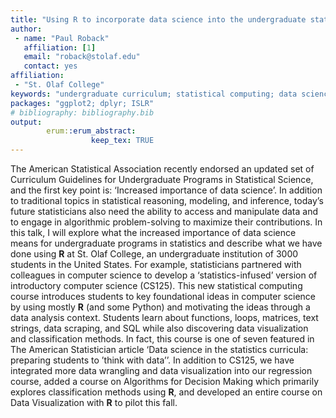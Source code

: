 ---
title: "Using R to incorporate data science into the undergraduate statistics curriculum"
author:
 - name: "Paul Roback"
   affiliation: [1]
   email: "roback@stolaf.edu"
   contact: yes
affiliation:
 - "St. Olaf College"
keywords: "undergraduate curriculum; statistical computing; data science"
packages: "ggplot2; dplyr; ISLR"
# bibliography: bibliography.bib
output:  
        erum::erum_abstract:
                  keep_tex: TRUE
---

The American Statistical Association recently endorsed an updated set of
Curriculum Guidelines for Undergraduate Programs in Statistical Science, and the
first key point is: 'Increased importance of data science'. In addition
to traditional topics in statistical reasoning, modeling, and inference,
today’s future statisticians also need the ability to access and
manipulate data and to engage in algorithmic problem-solving to maximize
their contributions. In this talk, I will explore what the increased
importance of data science means for undergraduate programs in
statistics and describe what we have done using **R** at St. Olaf College,
an undergraduate institution of 3000 students in the United States. For
example, statisticians partnered with colleagues in computer science to
develop a 'statistics-infused' version of introductory computer science
(CS125). This new statistical computing course introduces students to
key foundational ideas in computer science by using mostly **R** (and some
Python) and motivating the ideas through a data analysis context.
Students learn about functions, loops, matrices, text strings, data
scraping, and SQL while also discovering data visualization and
classification methods. In fact, this course is one of seven featured in
The American Statistician article 'Data science in the statistics
curricula: preparing students to 'think with data''. In addition to CS125, we have integrated more data wrangling and
data visualization into our regression course, added a course on
Algorithms for Decision Making which primarily explores classification
methods using **R**, and developed an entire course on Data Visualization
with **R** to pilot this fall.

<!--  -->
<!-- **References** -->
<!-- Hardin J, Hoerl R, Horton N, Nolan D, Baumer B, Hall-Holt O, Murrell P, Peng R, Roback P, Temple Lang D, Ward M. (2015). Data science in the statistics curricula: preparing students to “think with data”. The American Statistician 69(4): 343-353. -->
